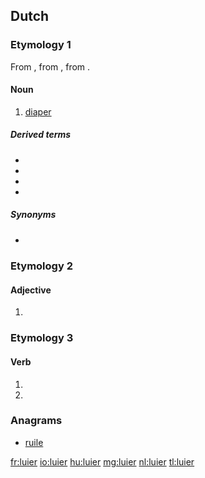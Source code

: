 ==Dutch==

===Etymology 1===
From {{etyl|dum|nl}} {{term|ludere|lang=dum}}, from {{etyl|odt|nl}} {{term/t|odt|*luthara|*lūthara}}, from {{etyl|gem-pro|nl}} {{term/t|gem-pro|*lūþarō}}.

====Noun====
{{nl-noun|m|luiers|luiertje}}

# [[diaper]]

=====Derived terms=====
* {{l|nl|luierbroekje}}
* {{l|nl|luiercentrale}}
* {{l|nl|luiermand}}
* {{l|nl|luierstoel}}

=====Synonyms=====
* {{qualifier|archaic}} {{l|nl|luur}}

===Etymology 2===

====Adjective====
{{nl-adj-comp}}

# {{nl-adj form of|d=comp|lui}}

===Etymology 3===

====Verb====
{{head|nl}}

# {{nl-verb form of|p=1|n=sg|t=pres|m=ind|luieren}}
# {{nl-verb form of|m=imp|luieren}}

===Anagrams===
* [[ruile#Dutch|ruile]]

[[fr:luier]]
[[io:luier]]
[[hu:luier]]
[[mg:luier]]
[[nl:luier]]
[[tl:luier]]